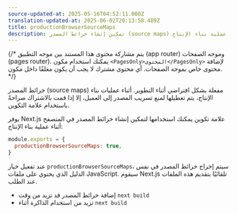 ```yaml
---
source-updated-at: 2025-05-16T04:52:11.000Z
translation-updated-at: 2025-06-02T20:13:58.489Z
title: productionBrowserSourceMaps
description: تمكين إنشاء خرائط المصدر (source maps) في المتصفح أثناء عملية بناء الإنتاج.
---
```


{/* يتم مشاركة محتوى هذا المستند بين موجه التطبيق (app router) وموجه الصفحات (pages router). يمكنك استخدام مكون `<PagesOnly>المحتوى</PagesOnly>` لإضافة محتوى خاص بموجه الصفحات. أي محتوى مشترك لا يجب أن يكون مغلفًا داخل مكون. */}

خرائط المصدر (source maps) مفعلة بشكل افتراضي أثناء التطوير. أثناء عمليات بناء الإنتاج، يتم تعطيلها لمنع تسريب المصدر إلى العميل، إلا إذا قمت بالاشتراك صراحةً باستخدام علامة التكوين.

يوفر Next.js علامة تكوين يمكنك استخدامها لتمكين إنشاء خرائط المصدر في المتصفح أثناء عملية بناء الإنتاج:

```js filename="next.config.js"
module.exports = {
  productionBrowserSourceMaps: true,
}
```

عند تفعيل خيار `productionBrowserSourceMaps`، سيتم إخراج خرائط المصدر في نفس الدليل الذي يحتوي على ملفات JavaScript. سيقوم Next.js تلقائيًا بتقديم هذه الملفات عند الطلب.

- إضافة خرائط المصدر قد تزيد من وقت `next build`
- تزيد من استخدام الذاكرة أثناء `next build`